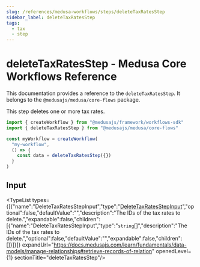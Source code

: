 ```yaml
---
slug: /references/medusa-workflows/steps/deleteTaxRatesStep
sidebar_label: deleteTaxRatesStep
tags:
  - tax
  - step
---
```



# deleteTaxRatesStep - Medusa Core Workflows Reference

This documentation provides a reference to the `deleteTaxRatesStep`. It belongs to the `@medusajs/medusa/core-flows` package.

This step deletes one or more tax rates.

```ts title="src/workflows/my-workflow.ts"
import { createWorkflow } from "@medusajs/framework/workflows-sdk"
import { deleteTaxRatesStep } from "@medusajs/medusa/core-flows"

const myWorkflow = createWorkflow(
  "my-workflow",
  () => {
    const data = deleteTaxRatesStep({})
  }
)
```
  

## Input

<TypeList types={[{"name":"DeleteTaxRatesStepInput","type":"[DeleteTaxRatesStepInput](../../../../types/core_flows.DeleteTaxRatesStepInput/page.mdx)","optional":false,"defaultValue":"","description":"The IDs of the tax rates to delete.","expandable":false,"children":[{"name":"DeleteTaxRatesStepInput","type":"`string`[]","description":"The IDs of the tax rates to delete.","optional":false,"defaultValue":"","expandable":false,"children":[]}]}]} expandUrl="https://docs.medusajs.com/learn/fundamentals/data-models/manage-relationships#retrieve-records-of-relation" openedLevel={1} sectionTitle="deleteTaxRatesStep"/>
